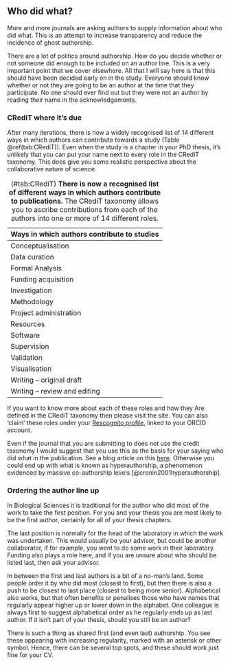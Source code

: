 ## Who did what? {#credit}

More and more journals are asking authors to supply information about who did what. This is an attempt to increase transparency and reduce the incidence of ghost authorship.

There are a lot of politics around authorship. How do you decide whether or not someone did enough to be included on an author line. This is a very important point that we cover elsewhere. All that I will say here is that this should have been decided early on in the study. Everyone should know whether or not they are going to be an author at the time that they participate. No one should ever find out but they were not an author by reading their name in the acknowledgements.  

### CRediT where it’s due

After many iterations, there is now a widely recognised list of 14 different ways in which authors can contribute towards a study (Table \@ref(tab:CRediT)). Even when the study is a chapter in your PhD thesis, it's unlikely that you can put your name next to every role in the CRediT taxonomy. This does give you some realistic perspective about the collaborative nature of science.

Table: (\#tab:CRediT) **There is now a recognised list of different ways in which authors contribute to publications.** The CRediT taxonomy allows you to ascribe contributions from each of the authors into one or more of 14 different roles.

| **Ways in which authors contribute to studies** |
|------|
| Conceptualisation | 
| Data curation |
| Formal Analysis |
| Funding acquisition |
| Investigation |
| Methodology |
| Project administration |
| Resources |
| Software |
| Supervision |
| Validation |
| Visualisation |
| Writing – original draft |
| Writing – review and editing |

If you want to know more about each of these roles and how they Are defined in the CRediT taxonomy then please visit the site. You can also ‘claim’ these roles under your [Rescognito profile](https://rescognito.com/), linked to your ORCID account. 

Even if the journal that you are submitting to does not use the credit taxonomy I would suggest that you use this as the basis for your saying who did what in the publication. See a blog article on this [here](http://crosstalk.cell.com/blog/giving-authors-the-credit-they-deserve). Otherwise you could end up with what is known as hyperauthorship, a phenomenon evidenced by massive co-authorship levels [@cronin2001hyperauthorship].

### Ordering the author line up 
In Biological Sciences it is traditional for the author who did most of the work to take the first position. For you and your thesis you are most likely to be the first author, certainly for all of your thesis chapters. 

The last position is normally for the head of the laboratory in which the work was undertaken. This would usually be your advisor, but could be another collaborator, if for example, you went to do some work in their laboratory. Funding also plays a role here, and if you are unsure about who should be listed last, then ask your advisor.

In between the first and last authors is a bit of a no-man's land. Some people order it by who did most (closest to first), but then there is also a push to be closest to last place (closest to being more senior). Alphabetical also works, but that often benefits or penalises those who have names that regularly appear higher up or lower down in the alphabet. One colleague is always first to suggest alphabetical order as he regularly ends up as last author. If it isn’t part of your thesis, should you still be an author? 

There is such a thing as shared first (and even last) authorship. You see these appearing with increasing regularity, marked with an asterisk or other symbol. Hence, there can be several top spots, and these should work just fine for your CV. 
